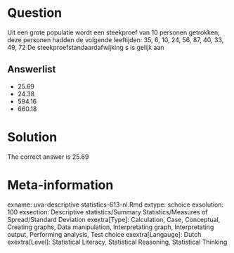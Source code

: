 Question
========

Uit een grote populatie wordt een steekproef van 10 personen getrokken; deze personen hadden de volgende leeftijden:
35, 6, 10, 24, 56, 87, 40, 33, 49, 72
De steekproefstandaardafwijking s is gelijk aan 

Answerlist
----------
* 25.69
* 24.38
* 594.16
* 660.18

Solution
========

The correct answer is  25.69 

Meta-information
================
exname: uva-descriptive statistics-613-nl.Rmd 
extype: schoice 
exsolution: 100 
exsection: Descriptive statistics/Summary Statistics/Measures of Spread/Standard Deviation
exextra[Type]: Calculation, Case, Conceptual, Creating graphs, Data manipulation, Interpretating graph, Interpretating output, Performing analysis, Test choice 
exextra[Langauge]: Dutch 
exextra[Level]: Statistical Literacy, Statistical Reasoning, Statistical Thinking 
